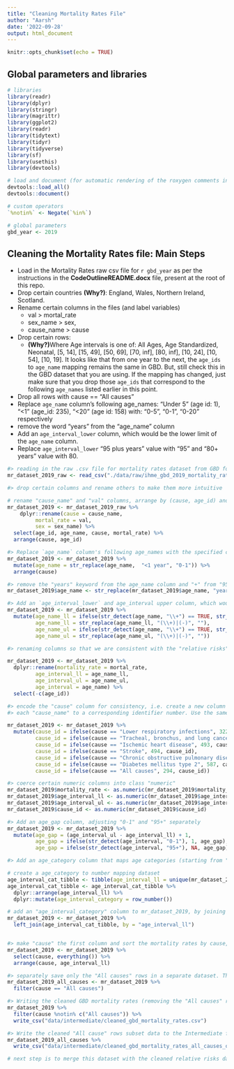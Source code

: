 ```yaml
---
title: "Cleaning Mortality Rates File"
author: "Aarsh"
date: '2022-09-28'
output: html_document
---
```


```r
knitr::opts_chunk$set(echo = TRUE)
```

## Global parameters and libraries
```r

# libraries
library(readr)
library(dplyr)
library(stringr)
library(magrittr)
library(ggplot2)
library(readr)
library(tidytext)
library(tidyr)
library(tidyverse)
library(sf)
library(usethis)
library(devtools)

# load and document (for automatic rendering of the roxygen comments into a man file) to keep things updated
devtools::load_all()
devtools::document()

# custom operators
`%notin%` <- Negate(`%in%`)

# global parameters 
gbd_year <- 2019

```

## Cleaning the Mortality Rates file: Main Steps

* Load in the Mortality Rates raw csv file for `r gbd_year` as per the instructions in the **CodeOutlineREADME.docx** file, present at the root of this repo.
* Drop certain countries **(Why?)**: England, Wales, Northern Ireland, Scotland.
* Rename certain columns in the files (and label variables)
  * val > mortal_rate
  * sex_name > sex, 
  * cause_name > cause

* Drop certain rows:
  * **(Why?)**Where Age intervals is one of: All Ages, Age Standardized, Neonatal, [5, 14], [15, 49], [50, 69], [70, inf], [80, inf], [10, 24], [10, 54], [10, 19]. It looks like that from one year to the next, the `age_ids` to `age_name` mapping remains the same in GBD. But, still check this in the GBD dataset that you are using. If the mapping has changed, just make sure that you drop those `age_ids` that correspond to the following `age_names` listed earlier in this point.
* Drop all rows with cause == "All causes"
* Replace `age_name` column's following age_names: "Under 5" (age id: 1), "<1" (age_id: 235), "<20" (age id: 158) with: "0-5", "0-1", "0-20" respectively
* remove the word "years" from the "age_name" column
* Add an `age_interval_lower` column, which would be the lower limit of the `age_name` column.
* Replace `age_interval_lower` "95 plus years" value with "95" and "80+ years" value with 80.

```r
#> reading in the raw .csv file for mortality rates dataset from GBD for the year mentioned uptop in the "lib_glob_parameters" code chunk
mr_dataset_2019_raw <- read_csv("./data/raw/ihme_gbd_2019_mortality_rates_by_cause.csv")

#> drop certain columns and rename others to make them more intuitive

# rename "cause_name" and "val" columns, arrange by (cause, age_id) and keep the following columns: age_id, age_name, cause_name, val.
mr_dataset_2019 <- mr_dataset_2019_raw %>%
    dplyr::rename(cause = cause_name, 
         mortal_rate = val, 
         sex = sex_name) %>%
  select(age_id, age_name, cause, mortal_rate) %>%
  arrange(cause, age_id) 

#> Replace `age_name` column's following age_names with the specified counterparts: "<1" (age_id: 235) with "0-1"
mr_dataset_2019 <- mr_dataset_2019 %>%
  mutate(age_name = str_replace(age_name,  "<1 year", "0-1")) %>%
  arrange(cause)

#> remove the "years" keyword from the age_name column and "+" from "95+"
mr_dataset_2019$age_name <- str_replace(mr_dataset_2019$age_name, "years", "")

#> Add an `age_interval_lower` and age_interval upper column, which would be the lower limit and upper limit of the `age_name` column and remove the "+" sign from the "age_name" column
mr_dataset_2019 <- mr_dataset_2019 %>%
  mutate(age_name_ll = ifelse(str_detect(age_name, "\\+") == TRUE, str_replace(age_name, "\\+", "") , str_extract(age_name, "(.)+(-)")), 
         age_name_ll = str_replace(age_name_ll, "(\\+)|(-)", ""),
         age_name_ul = ifelse(str_detect(age_name, "\\+") == TRUE, str_replace(age_name, "\\+", "") , str_extract(age_name, "(-)(.)+")), 
         age_name_ul = str_replace(age_name_ul, "(\\+)|(-)", ""))

#> renaming columns so that we are consistent with the "relative risks" dataset column names. Ultimately th "relative risks" data will be merged with the "mortality rates" dataset. Consistent column names will make the merging code more intuitive. Also, dropping the "age_id" column which is standalone column in the mortality rates datset and does not have a counterpart in the relative risks dataset (so basically is of no use to us).

mr_dataset_2019 <- mr_dataset_2019 %>%
  dplyr::rename(mortality_rate = mortal_rate, 
         age_interval_ll = age_name_ll,
         age_interval_ul = age_name_ul, 
         age_interval = age_name) %>%
  select(-c(age_id))

#> encode the "cause" column for consistency, i.e. create a new column called "cause_id" that will map 
#> each "cause_name" to a corresponding identifier number. Use the same encoding in the relative rates cleaning file.

mr_dataset_2019 <- mr_dataset_2019 %>%
  mutate(cause_id = ifelse(cause == "Lower respiratory infections", 322, cause), 
         cause_id = ifelse(cause == "Tracheal, bronchus, and lung cancer", 426,  cause_id), 
         cause_id = ifelse(cause == "Ischemic heart disease", 493, cause_id), 
         cause_id = ifelse(cause == "Stroke", 494, cause_id), 
         cause_id = ifelse(cause == "Chronic obstructive pulmonary disease", 509, cause_id), 
         cause_id = ifelse(cause == "Diabetes mellitus type 2", 587, cause_id), 
         cause_id = ifelse(cause == "All causes", 294, cause_id))

#> coerce certain numeric columns into class "numeric"
mr_dataset_2019$mortality_rate <- as.numeric(mr_dataset_2019$mortality_rate)
mr_dataset_2019$age_interval_ll <- as.numeric(mr_dataset_2019$age_interval_ll)
mr_dataset_2019$age_interval_ul <- as.numeric(mr_dataset_2019$age_interval_ul)
mr_dataset_2019$cause_id <- as.numeric(mr_dataset_2019$cause_id)

#> Add an age_gap column, adjusting "0-1" and "95+" separately
mr_dataset_2019 <- mr_dataset_2019 %>%
  mutate(age_gap = (age_interval_ul - age_interval_ll) + 1, 
         age_gap = ifelse(str_detect(age_interval, "0-1"), 1, age_gap), 
         age_gap = ifelse(str_detect(age_interval, "95+"), NA, age_gap))

#> Add an age_category column that maps age categories (starting from "0-1") to numbers. So, "0-1" will be mapped to 1, "1-4" will be mapped to 2, and so on.

# create a age_category to number mapping dataset
age_interval_cat_tibble <- tibble(age_interval_ll = unique(mr_dataset_2019$age_interval_ll))
age_interval_cat_tibble <- age_interval_cat_tibble %>%
  dplyr::arrange(age_interval_ll) %>%
  dplyr::mutate(age_interval_category = row_number())

# add an "age_interval_category" column to mr_dataset_2019, by joining it with age_interval_cat_tibble, using "age_interval" as the joining column.
mr_dataset_2019 <- mr_dataset_2019 %>%
  left_join(age_interval_cat_tibble, by = "age_interval_ll")


#> make "cause" the first column and sort the mortality rates by cause, age_interval
mr_dataset_2019 <- mr_dataset_2019 %>%
  select(cause, everything()) %>%
  arrange(cause, age_interval_ll)

#> separately save only the "All causes" rows in a separate dataset. This will be used later on in the Lifetable Method
mr_dataset_2019_all_causes <- mr_dataset_2019 %>%
  filter(cause == "All causes")

#> Writing the cleaned GBD mortality rates (removing the "All causes" rows) file to the data/intermediate folder
mr_dataset_2019 %>%
  filter(cause %notin% c("All causes")) %>%
  write_csv("data/intermediate/cleaned_gbd_mortality_rates.csv")

#> Write the cleaned "All cause" rows subset data to the Intermediate folder
mr_dataset_2019_all_causes %>%
  write_csv("data/intermediate/cleaned_gbd_mortality_rates_all_causes_only.csv")

# next step is to merge this dataset with the cleaned relative risks dataset, which will happen in the "calc_mortality_rates.Rmd" file


```

